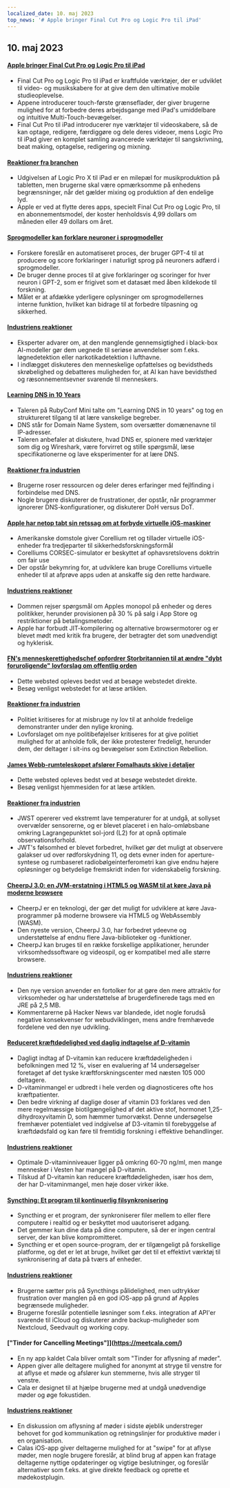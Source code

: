 ```yaml
---
localized_date: 10. maj 2023
top_news: '# Apple bringer Final Cut Pro og Logic Pro til iPad'
---
```




<CallToAction />

<Steps>

## 10. maj 2023

#### [Apple bringer Final Cut Pro og Logic Pro til iPad](https://www.apple.com/newsroom/2023/05/apple-brings-final-cut-pro-and-logic-pro-to-ipad/)

- Final Cut Pro og Logic Pro til iPad er kraftfulde værktøjer, der er udviklet til video- og musikskabere for at give dem den ultimative mobile studieoplevelse.
- Appene introducerer touch-første grænseflader, der giver brugerne mulighed for at forbedre deres arbejdsgange med iPad's umiddelbare og intuitive Multi-Touch-bevægelser.
- Final Cut Pro til iPad introducerer nye værktøjer til videoskabere, så de kan optage, redigere, færdiggøre og dele deres videoer, mens Logic Pro til iPad giver en komplet samling avancerede værktøjer til sangskrivning, beat making, optagelse, redigering og mixning.

#### [Reaktioner fra branchen](http://news.ycombinator.com/item?id=35873732)

- Udgivelsen af Logic Pro X til iPad er en milepæl for musikproduktion på tabletten, men brugerne skal være opmærksomme på enhedens begrænsninger, når det gælder mixing og produktion af den endelige lyd.
- Apple er ved at flytte deres apps, specielt Final Cut Pro og Logic Pro, til en abonnementsmodel, der koster henholdsvis 4,99 dollars om måneden eller 49 dollars om året.

#### [Sprogmodeller kan forklare neuroner i sprogmodeller](https://openai.com/research/language-models-can-explain-neurons-in-language-models)

- Forskere foreslår en automatiseret proces, der bruger GPT-4 til at producere og score forklaringer i naturligt sprog på neuroners adfærd i sprogmodeller.
- De bruger denne proces til at give forklaringer og scoringer for hver neuron i GPT-2, som er frigivet som et datasæt med åben kildekode til forskning.
- Målet er at afdække yderligere oplysninger om sprogmodellernes interne funktion, hvilket kan bidrage til at forbedre tilpasning og sikkerhed.

#### [Industriens reaktioner](http://news.ycombinator.com/item?id=35877402)

- Eksperter advarer om, at den manglende gennemsigtighed i black-box AI-modeller gør dem uegnede til seriøse anvendelser som f.eks. løgnedetektion eller narkotikadetektion i lufthavne.
- I indlægget diskuteres den menneskelige opfattelses og bevidstheds skrøbelighed og debatteres muligheden for, at AI kan have bevidsthed og ræsonnementsevner svarende til menneskers.

#### [Learning DNS in 10 Years](https://jvns.ca/blog/2023/05/08/new-talk-learning-dns-in-10-years/)

- Taleren på RubyConf Mini talte om "Learning DNS in 10 years" og tog en struktureret tilgang til at lære vanskelige begreber.
- DNS står for Domain Name System, som oversætter domænenavne til IP-adresser.
- Taleren anbefaler at diskutere, hvad DNS er, spionere med værktøjer som dig og Wireshark, være forvirret og stille spørgsmål, læse specifikationerne og lave eksperimenter for at lære DNS.

#### [Reaktioner fra industrien](http://news.ycombinator.com/item?id=35870654)

- Brugerne roser ressourcen og deler deres erfaringer med fejlfinding i forbindelse med DNS.
- Nogle brugere diskuterer de frustrationer, der opstår, når programmer ignorerer DNS-konfigurationer, og diskuterer DoH versus DoT.

#### [Apple har netop tabt sin retssag om at forbyde virtuelle iOS-maskiner](https://www.techradar.com/news/apple-just-lost-its-lawsuit-trying-to-ban-ios-virtual-machines)

- Amerikanske domstole giver Corellium ret og tillader virtuelle iOS-enheder fra tredjeparter til sikkerhedsforskningsformål
- Corelliums CORSEC-simulator er beskyttet af ophavsretslovens doktrin om fair use
- Der opstår bekymring for, at udviklere kan bruge Corelliums virtuelle enheder til at afprøve apps uden at anskaffe sig den rette hardware.

#### [Industriens reaktioner](http://news.ycombinator.com/item?id=35880466)

- Dommen rejser spørgsmål om Apples monopol på enheder og deres politikker, herunder provisionen på 30 % på salg i App Store og restriktioner på betalingsmetoder.
- Apple har forbudt JIT-kompilering og alternative browsermotorer og er blevet mødt med kritik fra brugere, der betragter det som unødvendigt og hyklerisk.

#### [FN's menneskerettighedschef opfordrer Storbritannien til at ændre "dybt foruroligende" lovforslag om offentlig orden](https://www.ohchr.org/en/press-releases/2023/04/un-human-rights-chief-urges-uk-reverse-deeply-troubling-public-order-bill)

- Dette websted opleves bedst ved at besøge webstedet direkte.
- Besøg venligst webstedet for at læse artiklen.

#### [Reaktioner fra industrien](http://news.ycombinator.com/item?id=35871394)

- Politiet kritiseres for at misbruge ny lov til at anholde fredelige demonstranter under den nylige kroning.
- Lovforslaget om nye politibeføjelser kritiseres for at give politiet mulighed for at anholde folk, der ikke protesterer fredeligt, herunder dem, der deltager i sit-ins og bevægelser som Extinction Rebellion.

#### [James Webb-rumteleskopet afslører Fomalhauts skive i detaljer](https://skyandtelescope.org/astronomy-news/the-james-webb-space-telescope-reveals-fomalhauts-disk-in-unprecedented-detail/)

- Dette websted opleves bedst ved at besøge webstedet direkte.
- Besøg venligst hjemmesiden for at læse artiklen.

#### [Reaktioner fra industrien](http://news.ycombinator.com/item?id=35874704)

- JWST opererer ved ekstremt lave temperaturer for at undgå, at sollyset overvælder sensorerne, og er blevet placeret i en halo-omløbsbane omkring Lagrangepunktet sol-jord (L2) for at opnå optimale observationsforhold.
- JWT's følsomhed er blevet forbedret, hvilket gør det muligt at observere galakser ud over rødforskydning 11, og dets evner inden for aperture-syntese og rumbaseret radiobølgeinterferometri kan give endnu højere opløsninger og betydelige fremskridt inden for videnskabelig forskning.

#### [CheerpJ 3.0: en JVM-erstatning i HTML5 og WASM til at køre Java på moderne browsere](https://leaningtech.com/announcing-cheerpj-3-0-a-jvm-replacement-in-html5-and-webassembly-to-run-java-applications-and-applets-on-modern-browsers/)

- CheerpJ er en teknologi, der gør det muligt for udviklere at køre Java-programmer på moderne browsere via HTML5 og WebAssembly (WASM).
- Den nyeste version, CheerpJ 3.0, har forbedret ydeevne og understøttelse af endnu flere Java-biblioteker og -funktioner.
- CheerpJ kan bruges til en række forskellige applikationer, herunder virksomhedssoftware og videospil, og er kompatibel med alle større browsere.

#### [Industriens reaktioner](http://news.ycombinator.com/item?id=35873552)

- Den nye version anvender en fortolker for at gøre den mere attraktiv for virksomheder og har understøttelse af brugerdefinerede tags med en JRE på 2,5 MB.
- Kommentarerne på Hacker News var blandede, idet nogle forudså negative konsekvenser for webudviklingen, mens andre fremhævede fordelene ved den nye udvikling.

#### [Reduceret kræftdødelighed ved daglig indtagelse af D-vitamin](https://www.dkfz.de/en/presse/pressemitteilungen/2023/dkfz-pm-23-27-Reduced-cancer-mortality-with-daily-vitamin-D-intake.php)

- Dagligt indtag af D-vitamin kan reducere kræftdødeligheden i befolkningen med 12 %, viser en evaluering af 14 undersøgelser foretaget af det tyske kræftforskningscenter med næsten 105 000 deltagere.
- D-vitaminmangel er udbredt i hele verden og diagnosticeres ofte hos kræftpatienter.
- Den bedre virkning af daglige doser af vitamin D3 forklares ved den mere regelmæssige biotilgængelighed af det aktive stof, hormonet 1,25-dihydroxyvitamin D, som hæmmer tumorvækst. Denne undersøgelse fremhæver potentialet ved indgivelse af D3-vitamin til forebyggelse af kræftdødsfald og kan føre til fremtidig forskning i effektive behandlinger.

#### [Industriens reaktioner](http://news.ycombinator.com/item?id=35876062)

- Optimale D-vitaminniveauer ligger på omkring 60-70 ng/ml, men mange mennesker i Vesten har mangel på D-vitamin.
- Tilskud af D-vitamin kan reducere kræftdødeligheden, især hos dem, der har D-vitaminmangel, men høje doser virker ikke.

#### [Syncthing: Et program til kontinuerlig filsynkronisering](https://syncthing.net/)

- Syncthing er et program, der synkroniserer filer mellem to eller flere computere i realtid og er beskyttet mod uautoriseret adgang.
- Det gemmer kun dine data på dine computere, så der er ingen central server, der kan blive kompromitteret.
- Syncthing er et open source-program, der er tilgængeligt på forskellige platforme, og det er let at bruge, hvilket gør det til et effektivt værktøj til synkronisering af data på tværs af enheder.

#### [Industriens reaktioner](http://news.ycombinator.com/item?id=35879039)

- Brugerne sætter pris på Syncthings pålidelighed, men udtrykker frustration over manglen på en god iOS-app på grund af Apples begrænsede muligheder.
- Brugerne foreslår potentielle løsninger som f.eks. integration af API'er svarende til iCloud og diskuterer andre backup-muligheder som Nextcloud, Seedvault og working copy.

#### ["Tinder for Cancelling Meetings"]](https://meetcala.com/)

- En ny app kaldet Cala bliver omtalt som "Tinder for aflysning af møder".
- Appen giver alle deltagere mulighed for anonymt at stryge til venstre for at aflyse et møde og afslører kun stemmerne, hvis alle stryger til venstre.
- Cala er designet til at hjælpe brugerne med at undgå unødvendige møder og øge fokustiden.

#### [Industriens reaktioner](http://news.ycombinator.com/item?id=35868685)

- En diskussion om aflysning af møder i sidste øjeblik understreger behovet for god kommunikation og retningslinjer for produktive møder i en organisation.
- Calas iOS-app giver deltagerne mulighed for at "swipe" for at aflyse møder, men nogle brugere foreslår, at blind brug af appen kan fratage deltagerne nyttige opdateringer og vigtige beslutninger, og foreslår alternativer som f.eks. at give direkte feedback og oprette et mødekostplugin.

</Steps>
